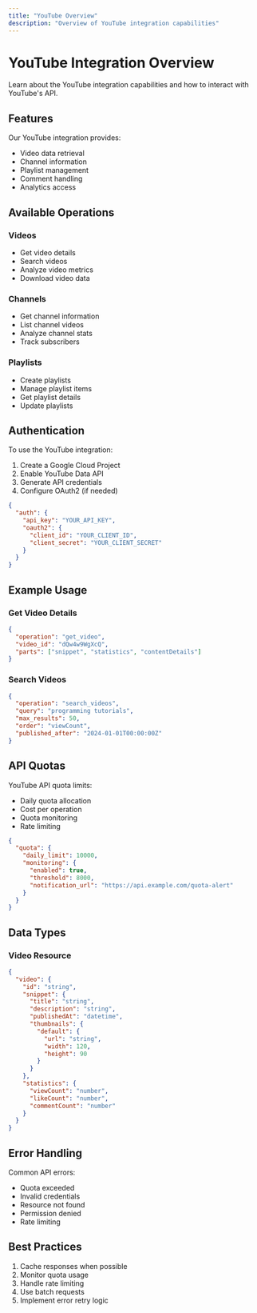 ```yaml
---
title: "YouTube Overview"
description: "Overview of YouTube integration capabilities"
---
```


# YouTube Integration Overview

Learn about the YouTube integration capabilities and how to interact with YouTube's API.

## Features

Our YouTube integration provides:

- Video data retrieval
- Channel information
- Playlist management
- Comment handling
- Analytics access

## Available Operations

### Videos

- Get video details
- Search videos
- Analyze video metrics
- Download video data

### Channels

- Get channel information
- List channel videos
- Analyze channel stats
- Track subscribers

### Playlists

- Create playlists
- Manage playlist items
- Get playlist details
- Update playlists

## Authentication

To use the YouTube integration:

1. Create a Google Cloud Project
2. Enable YouTube Data API
3. Generate API credentials
4. Configure OAuth2 (if needed)

```json
{
  "auth": {
    "api_key": "YOUR_API_KEY",
    "oauth2": {
      "client_id": "YOUR_CLIENT_ID",
      "client_secret": "YOUR_CLIENT_SECRET"
    }
  }
}
```

## Example Usage

### Get Video Details

```json
{
  "operation": "get_video",
  "video_id": "dQw4w9WgXcQ",
  "parts": ["snippet", "statistics", "contentDetails"]
}
```

### Search Videos

```json
{
  "operation": "search_videos",
  "query": "programming tutorials",
  "max_results": 50,
  "order": "viewCount",
  "published_after": "2024-01-01T00:00:00Z"
}
```

## API Quotas

YouTube API quota limits:

- Daily quota allocation
- Cost per operation
- Quota monitoring
- Rate limiting

```json
{
  "quota": {
    "daily_limit": 10000,
    "monitoring": {
      "enabled": true,
      "threshold": 8000,
      "notification_url": "https://api.example.com/quota-alert"
    }
  }
}
```

## Data Types

### Video Resource

```json
{
  "video": {
    "id": "string",
    "snippet": {
      "title": "string",
      "description": "string",
      "publishedAt": "datetime",
      "thumbnails": {
        "default": {
          "url": "string",
          "width": 120,
          "height": 90
        }
      }
    },
    "statistics": {
      "viewCount": "number",
      "likeCount": "number",
      "commentCount": "number"
    }
  }
}
```

## Error Handling

Common API errors:

- Quota exceeded
- Invalid credentials
- Resource not found
- Permission denied
- Rate limiting

## Best Practices

1. Cache responses when possible
2. Monitor quota usage
3. Handle rate limiting
4. Use batch requests
5. Implement error retry logic
